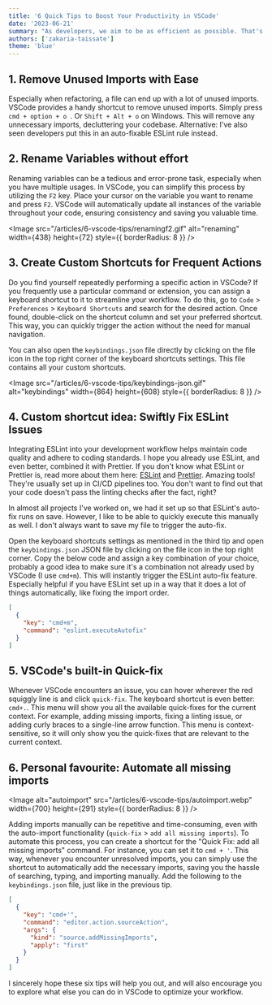 ```yaml
---
title: '6 Quick Tips to Boost Your Productivity in VSCode'
date: '2023-06-21'
summary: "As developers, we aim to be as efficient as possible. That's why we will explore six tips to boost your productivity in Visual Studio Code (VSCode). These tips will help you save time and reduce the need for excessive clicking. Let's dive in!"
authors: ['zakaria-taissate']
theme: 'blue'
---
```



## 1. Remove Unused Imports with Ease

Especially when refactoring, a file can end up with a lot of unused imports. VSCode provides a handy shortcut to remove unused imports. Simply press `cmd + option + o `. Or `Shift + Alt + o` on Windows. This will remove any unnecessary imports, decluttering your codebase. Alternative: I've also seen developers put this in an auto-fixable ESLint rule instead.

## 2. Rename Variables without effort

Renaming variables can be a tedious and error-prone task, especially when you have multiple usages. In VSCode, you can simplify this process by utilizing the `F2` key. Place your cursor on the variable you want to rename and press `F2`. VSCode will automatically update all instances of the variable throughout your code, ensuring consistency and saving you valuable time.

<Image
  src="/articles/6-vscode-tips/renamingf2.gif"
  alt="renaming"
  width={438}
  height={72}
  style={{ borderRadius: 8 }}
/>

## 3. Create Custom Shortcuts for Frequent Actions

Do you find yourself repeatedly performing a specific action in VSCode? If you frequently use a particular command or extension, you can assign a keyboard shortcut to it to streamline your workflow. To do this, go to `Code` > `Preferences` > `Keyboard Shortcuts` and search for the desired action. Once found, double-click on the shortcut column and set your preferred shortcut. This way, you can quickly trigger the action without the need for manual navigation.

You can also open the `keybindings.json` file directly by clicking on the file icon in the top right corner of the keyboard shortcuts settings. This file contains all your custom shortcuts.

<Image
  src="/articles/6-vscode-tips/keybindings-json.gif"
  alt="keybindings"
  width={864}
  height={608}
  style={{ borderRadius: 8 }}
/>

## 4. Custom shortcut idea: Swiftly Fix ESLint Issues

Integrating ESLint into your development workflow helps maintain code quality and adhere to coding standards. I hope you already use ESLint, and even better, combined it with Prettier. If you don't know what ESLint or Prettier is, read more about them here: [ESLint](https://eslint.org/) and [Prettier](https://prettier.io/). Amazing tools! They're usually set up in CI/CD pipelines too. You don't want to find out that your code doesn't pass the linting checks after the fact, right?

In almost all projects I've worked on, we had it set up so that ESLint's auto-fix runs on save. However, I like to be able to quickly execute this manually as well. I don't always want to save my file to trigger the auto-fix.

Open the keyboard shortcuts settings as mentioned in the third tip and open the `keybindings.json` JSON file by clicking on the file icon in the top right corner. Copy the below code and assign a key combination of your choice, probably a good idea to make sure it's a combination not already used by VSCode (I use `cmd+m`). This will instantly trigger the ESLint auto-fix feature. Especially helpful if you have ESLint set up in a way that it does a lot of things automatically, like fixing the import order.

```json
[
  {
    "key": "cmd+m",
    "command": "eslint.executeAutofix"
  }
]
```

## 5. VSCode's built-in Quick-fix

Whenever VSCode encounters an issue, you can hover wherever the red squiggly line is and click `quick-fix`. The keyboard shortcut is even better: `cmd+.`. This menu will show you all the available quick-fixes for the current context. For example, adding missing imports, fixing a linting issue, or adding curly braces to a single-line arrow function. This menu is context-sensitive, so it will only show you the quick-fixes that are relevant to the current context.

## 6. Personal favourite: Automate all missing imports

<Image
  alt="autoimport"
  src="/articles/6-vscode-tips/autoimport.webp"
  width={700}
  height={291}
  style={{ borderRadius: 8 }}
/>

Adding imports manually can be repetitive and time-consuming,
even with the auto-import functionality (`quick-fix` > `add all missing imports`).
To automate this process, you can create a shortcut for the "Quick Fix: add all missing
imports" command. For instance, you can set it to `cmd + '`. This way, whenever you
encounter unresolved imports, you can simply use the shortcut to automatically
add the necessary imports, saving you the hassle of searching, typing, and importing
manually. Add the following to the `keybindings.json` file, just like in the previous
tip.

```json
[
  {
    "key": "cmd+'",
    "command": "editor.action.sourceAction",
    "args": {
      "kind": "source.addMissingImports",
      "apply": "first"
    }
  }
]
```

I sincerely hope these six tips will help you out, and will also encourage you to explore what else you can do in VSCode to optimize your workflow.

